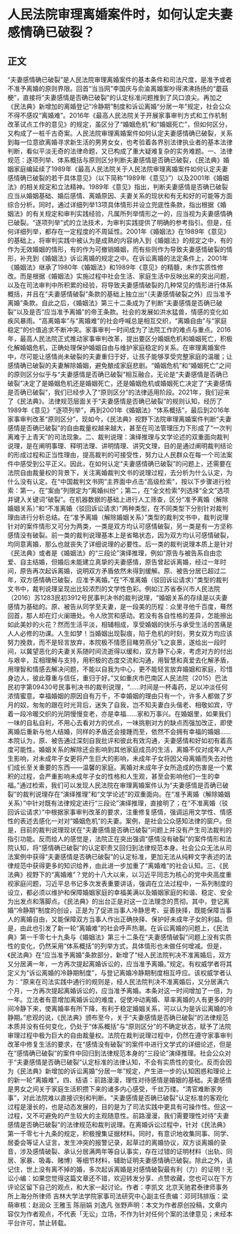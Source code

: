 # 人民法院审理离婚案件时，如何认定夫妻感情确已破裂？
## 正文
“夫妻感情确已破裂”是人民法院审理离婚案件的基本条件和司法尺度，是准予或者不准予离婚的原则界限。回首“当当网”李国庆与俞渝离婚案吵得沸沸扬扬的“蘑菇梗”，直接将“夫妻感情是否确已破裂”的认定标准问题推到了风口浪尖。再加之《民法典》新增加的离婚登记“冷静期”制度和诉讼离婚“分居一年”规定，社会公众不得不感叹“离婚难”。2016年《最高人民法院关于开展家事审判方式和工作机制改革试点工作的意见》的规定，虽区分了“婚姻危机”和“婚姻死亡”，但如何区分，又构成了一桩千古奇案。人民法院审理离婚案件如何认定夫妻感情确已破裂，关系到每一位意欲离婚寻求新生活的男男女女，也考验着各界别法律执业者的基本法律判断，看似平淡无奇的法律命题，又已构成了重大疑难复杂的实务难题。一、法律规范：逐项列举、体系概括与原则区分判断夫妻感情是否确已破裂，《民法典》婚姻家庭编延续了1989年《最高人民法院关于人民法院审理离婚案件如何认定夫妻感情确已破裂的若干具体意见》（以下简称“1989年《意见》”）以及2001年《婚姻法》的相关规定和立法精神。1989年《意见》指出，判断夫妻感情是否确已破裂应当从婚姻基础、婚后感情、离婚原因、夫妻关系的现状和有无和好的可能等方面综合分析。同时，通过详细列举13项具体情形并设立兜底性条款，指出根据《婚姻法》的有关规定和审判实践经验，凡属所列举情形之一的，应当视为夫妻感情确已破裂。“逐项列举”式的立法技术，为审判实践提供了明确的参考指引。但是，任何详细列举，都存在一定程度的不周延性。2001年《婚姻法》在1989年《意见》的基础上，将审判实践中被认为是成熟的内容纳入到《婚姻法》的规定之中，有的作为无效婚姻的情形，有的作为可撤销婚姻，而有些则作为导致夫妻感情破裂的情形，补充到《婚姻法》诉讼离婚的规定之中。在诉讼离婚的法定条件上，2001年《婚姻法》继承了1980年《婚姻法》和1989年《意见》的精髓，未作实质性修改。而是根据《婚姻法》实施过程中社会生活、家庭生活中反映出来的突出问题，以及在司法审判中所积累的经验，将导致夫妻感情破裂的几种常见的情形进行体系概括，并且在“夫妻感情破裂”条款的基础上独立出“（夫妻感情破裂之外）应当准予离婚”条款。自此之后，《婚姻法》第三十二条成为了判断“夫妻感情是否确已破裂”以及是否“应当准予离婚”的帝王条款。社会的发展如洪水猛兽，情感的变化如疾风暴雨。“高离婚率”与“离婚难”的社会呼喊总是相互交织，“离婚自由”与“家庭稳定”的价值追求不断冲突。家事审判一时间成为了法院工作的难点与重点。2016年，最高人民法院正式推动家事审判改革，提出要区分婚姻危机和婚姻死亡，积极化解婚姻危机，正确处理保护婚姻自由与维护家庭稳定的关系。在审理离婚案件中，尽可能让感情尚未破裂的夫妻重归于好，让孩子能够享受完整家庭的温暖；让感情确已破裂的夫妻解除婚姻，避免酿成家庭悲剧。“婚姻危机”和“婚姻死亡”之间的原则区分似乎与“夫妻感情是否确已破裂”相互融合。无论是“夫妻感情是否确已破裂”决定了是婚姻危机还是婚姻死亡，还是婚姻危机或婚姻死亡决定了“夫妻感情是否确已破裂”，我们已经步入了“原则区分”的法律适用阶段。2021年，我们迎来了《民法典》。法律规范层面关于“夫妻感情是否确已破裂”的规则认知，经历了1989年《意见》“逐项列举”，再到2001年《婚姻法》“体系概括”，最后到2016年家事审判改革“原则区分”，现如今，《民法典》视野下法院审理离婚案件判断“夫妻感情是否确已破裂”的自由裁量权越来越大，甚至在司法管理压力下形成了“一次判离难于上青天”的司法现象。二、裁判说理：演绎推理与文学论述的双重面向裁判说理，是在阐明事理、释明法理、讲明情理、讲究文理，目的是通过阐明裁判结论的形成过程和正当性理由，提高裁判的可接受性，努力让人民群众在每一个司法案件中感受到公平正义。因此，在如何认定“夫妻感情确已破裂”的问题上，还需要在法院自由裁量权的背景下，关注离婚裁判文书的说理过程，去分析为什么认定，为什么没有认定。在“中国裁判文书网”主界面中点击“高级检索”，按以下步骤进行检索：第一，在“案由”列限定为“离婚纠纷”；第二，在“全文检索”列选择“全文”选项并键入关键词“破裂”。在机器数据的基础上进行人工筛查，区分“准予离婚（解除婚姻关系）”和“不准离婚（驳回诉讼请求）”两种类型，在不同类型下分别针对裁判理由进行分析总结。在“准予离婚（解除婚姻关系）”类型的裁判文书中，裁判说理针对的案件情形又可分为两类，一类是双方均认可感情破裂，另一类是有一方坚称感情没有破裂。前一类的裁判说理基本上是省略状态，因为双方均认可感情破裂，均同意离婚，那么也就丧失了详细说理的必要性。后一类的裁判说理本质上是针对《民法典》或者是《婚姻法》的“三段论”演绎推理，例如“原告与被告系自由恋爱、自主结婚，但婚后未能建立真挚的夫妻感情，原告曾起诉离婚，经过一年时间，原告再次起诉离婚，说明双方矛盾依然未得到缓解。原、被告分居已超过二年，双方感情确已破裂，应准予离婚。”在“不准离婚（驳回诉讼请求）”类型的裁判文书中，裁判说理呈现出比较浓烈的文学性色彩。例如江苏省泰兴市人民法院（2016）苏1283民初3912号民事判决书的裁判说理，“婚姻关系的存续是以夫妻感情为基础的。原、被告从同学至夫妻，是一段美的历程：众里寻他千百度，蓦然回首，那人却在灯火阑珊处。令人欣赏和感动。若没有各自性格的差异，怎能擦出如此美妙的火花？然而生活平淡，相辅相成，享受婚姻的快乐与承受生活的苦痛是人人必修的功课。人生如梦！当婚姻出现裂痕，陷于危机的时刻，男女双方均应该努力挽救，而不是轻言放弃，本院极不情愿目睹劳燕分飞之哀景，遂给出一段时间，以冀望恶化的夫妻关系随时间流逝得以缓和，双方静下心来，考虑对方的付出与艰辛，互相理解与支持，用积极的态度交流和沟通，用智慧和真爱去化解矛盾，用理智和情感去解决问题，不能以自我为中心，更不能轻言放弃婚姻和家庭，珍惜身边人，彼此尊重与信任，重归于好。”又如重庆市巴南区人民法院（2015）巴法民初字第09430号民事判决书的裁判说理，“……时间是一杯毒药，足以冲淡任何浓情蜜意。幸福婚姻的原因自有万千，不幸婚姻的理由只有一个，许多人都做了岁月的奴，匆匆的跟在时光背后，迷失了自我，岂不知夫妻白头偕老、相敬如宾，守着一段冷暖交织的光阴慢慢变老，亦是幸福……家和万事兴。在婚姻里，如果我们一味的自私自利，不用心去看对方的优点，一味挑剔对方的缺点而强加改正，即使离婚后重新与他人结婚，同样的矛盾还会接踵而至，依然不会拥有幸福的婚姻……本院认为，原、被告通过深刻自我批评和彼此有效沟通，夫妻感情和好如初有着高度可能性。婚姻关系的解除还会影响到其他家庭成员的生活，离婚不仅对成年人产生影响，对未成年子女更将产生巨大的影响，未成年子女将因父母离婚而失去对他们成长至关重要的东西——温馨的家庭。离婚对未成年子女所造成的伤害是一个累积的过程，会严重影响未成年子女的性格和人生观，甚至会影响他们一生的幸福。”通过检索，我们可以发现人民法院在审理离婚案件认为“夫妻感情是否确已破裂”的裁判说理存在“演绎推理”和“文学论述”的双重面向。在“准予离婚（解除婚姻关系）”中针对既有法律规定进行“三段论”演绎推理，直接明了；在“不准离婚（驳回诉讼请求）”中根据家事审判改革的要求，注重修复感情，强调运用文学性、情感性的表述去感化一对对“婚姻危机”的夫妻。案例，是社会公众感知法律的窗户。但是，目前的裁判说理现状在“夫妻感情是否确已破裂”问题上并没有产生司法裁判的指引功能。反而给人的感觉是，法院正在突出强调“感情没有破裂”的案件情形和法院认知，将“感情确已破裂”的认定职责又回归到法律规范本身。社会公众无法从司法案例中获得“夫妻感情是否确已破裂”的认定标准，更加无法从纯粹文字表述的法律规范中获得更多的知识给养，由此进一步加重了“离婚难”的社会认知。三、《民法典》视野下的“离婚难”？党的十八大以来，以习近平同志为核心的党中央高度重视家庭问题，习近平总书记多次发表重要讲话，强调在立法过程中，一系列制度的设立，都必须以维护和保障婚姻家庭的幸福美满以及婚姻家庭的和谐、稳定、安全为出发点和落脚点。《民法典》的出台正是对这一立法理念的贯彻。其中，登记离婚“冷静期”制度的创设，正是为了促进当事人冷静思考、妥善抉择，既能保障当事人的离婚自由，又能保障双方当事人作出正确抉择、保护好未成年子女的利益。但是，由此也引发了新一轮“离婚难”的社会呼声热潮。在诉讼离婚的问题上，《民法典》第一千零七十九条与《婚姻法》第三十二条在“夫妻感情破裂”问题上没有实质性的变化，仍然采用“体系概括”的列举方式，具体情形也未做任何增减。但是，《民法典》在“应当准予离婚”条款部分，新增了“经人民法院判决不准离婚后，双方又分居满一年，一方再次提起离婚诉讼的，应当准予离婚。”规定。有权威学者将其定义为“诉讼离婚的冷静期制度”，与登记离婚冷静期制度相互呼应。该权威学者认为：“原来在司法实践中通行的规则是，经人民法院判决不准离婚后，又分居满六个月，一方再次提起离婚诉讼的，应当准予离婚。本条对这一时间增加了一倍，为一年。立法者有意增加离婚诉讼的难度，促使冲动离婚、草率离婚的人有更多的时间冷静下来，使离婚率有所下降，有利于稳定婚姻关系，可以认为是诉讼离婚的冷静期。”悲观的说，《民法典》颁布至今，关于“夫妻感情是否确已破裂”的法律规范本质并没有任何变化，仍处于“体系概括”与“原则区分”的不确定状态，赋予了法院审理过程中极为巨大的自由裁量权。法院在裁判说理过程中，仍然在遵守家事审判改革中修复生活的要求，在“感情没有破裂”的案件中进行文学式的详细论述，但是在“感情确已破裂”的案件中回归到法律规范本身的“三段论”演绎推理。社会公众对于“夫妻感情是否确已破裂”认定标准的法律认知，不会有实质性的变化。反而会因为《民法典》新增加的诉讼离婚“分居一年”规定，产生进一步的认知困惑和理论上的新一轮“离婚难”。四、结语：前路漫漫，理性对待感情是婚姻的基础。夫妻感情是男女之间关于家庭生活积攒下来的诸多内心感受，千丝万缕。“清官难断家务事”，对此法院难以直接识别和判断。“夫妻感情是否确已破裂”认定标准的客观化过程是漫长的，也是动态发展的，目的是为了司法实践中更具有可操作性。但这一过程，又不可避免的产生较大的主观随意性。前路漫漫，我们需要理性对待“夫妻感情是否确已破裂”的法律规范和裁判说理。在离婚诉讼过程中，针对《民法典》第一千零七十九条的规定，积极搜集证据材料。同时，有意识地收集同事、同学、居委会等证人证言，发生冲突的报警记录，起草过的离婚协议，双方谈离婚的录音，涉及感情破裂、承认分居满两年等自认事实，存在过错的证明材料（出轨、同居、家暴、吸毒、赌博）等细节材料，辅助证明夫妻感情确已破裂。除此之外，请记住，世上没有离不掉的婚，多次起诉离婚是对感情破裂最有利（力）的证明！无讼小编：如果您觉得这篇文章还不错，欢迎转发分享、点赞收藏，您也可以在下方评论区留下自己的观点，和大家一起讨论。作者：李凯文 北京天驰君泰律师事务所上海分所律师 吉林大学法学院家事司法研究中心副主任责编：邓珂玮排版：梁萌审核：赵润众 王雅玉 陈丽娟 刘逸凡 张野声明：本文为作者原创投稿，文章内容仅为作者观点，不代表「无讼」立场，不作为针对任何个案的法律意见；未经本平台许可，禁止转载。